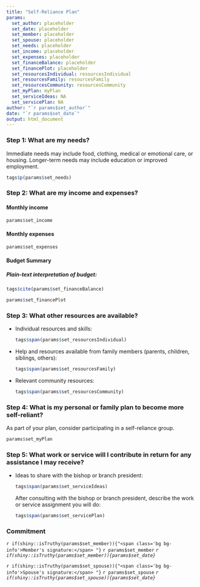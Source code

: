 ```yaml
---
title: "Self-Reliance Plan"
params:
  set_author: placeholder
  set_date: placeholder
  set_member: placeholder
  set_spouse: placeholder
  set_needs: placeholder
  set_income: placeholder
  set_expenses: placeholder
  set_financeBalance: placeholder
  set_financePlot: placeholder
  set_resourcesIndividual: resourcesIndividual
  set_resourcesFamily: resourcesFamily
  set_resourcesCommunity: resourcesCommunity
  set_myPlan: myPlan
  set_serviceIdeas: NA
  set_servicePlan: NA
author: "`r params$set_author`"
date: "`r params$set_date`"
output: html_document
---
```

### Step 1: What are my needs?
<div class="bg bg-info">
Immediate needs may include food, clothing, medical or emotional care, or housing. Longer-term needs may include education or improved employment.
</div>
```r
tags$p(params$set_needs)
```

### Step 2: What are my income and expenses?

#### Monthly income
```r
params$set_income
```

#### Monthly expenses
```r
params$set_expenses
```

#### Budget Summary
##### Plain-text interpretation of budget:
```r
tags$cite(params$set_financeBalance)
```


```r
params$set_financePlot
```

### Step 3: What other resources are available?
<ul><li><span class = "bg bg-info">Individual resources and skills:</span> 
```r
tags$span(params$set_resourcesIndividual)
```
<li><span class = "bg bg-info">Help and resources available from family members (parents, children, siblings, others):</span> 
```r
tags$span(params$set_resourcesFamily)
```
<li><span class = "bg bg-info">Relevant community resources:</span> 
```r
tags$span(params$set_resourcesCommunity)
```
</ul>

### Step 4: What is my personal or family plan to become more self-reliant?
<p class="bg bg-info">As part of your plan, consider participating in a self-reliance group.</p>
```r
params$set_myPlan
```

### Step 5: What work or service will I contribute in return for any assistance I may receive?
<ul>
<li><span class="bg bg-info">Ideas to share with the bishop or branch president:</span> 
```r
tags$span(params$set_serviceIdeas)
```

<span class="bg bg-info">After consulting with the bishop or branch president, describe the work or service assignment you will do:</span> 
```r
tags$span(params$set_servicePlan)
```
</ul>

### Commitment
`r if(shiny::isTruthy(params$set_member)){"<span class='bg bg-info'>Member's signature:</span> "}`
<span>`r params$set_member`</span> <cite>`r if(shiny::isTruthy(params$set_member)){params$set_date}`</cite>

`r if(shiny::isTruthy(params$set_spouse)){"<span class='bg bg-info'>Spouse's signature:</span> "}`
<span>`r params$set_spouse`</span> <cite>`r if(shiny::isTruthy(params$set_spouse)){params$set_date}`</cite>